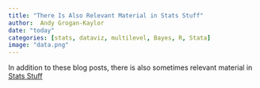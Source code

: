 ```yaml
---
title: "There Is Also Relevant Material in Stats Stuff"
author:  Andy Grogan-Kaylor 
date: "today"
categories: [stats, dataviz, multilevel, Bayes, R, Stata]
image: "data.png"
---
```


In addition to these blog posts, there is also sometimes relevant material in [Stats Stuff](https://agrogan1.github.io/stats-stuff.html)

